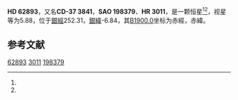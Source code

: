 {{Starbox begin
| name = HD 62893
}}
{{Starbox observe
| epoch = [[J2000.0|J2000.0]]
| constell = {{星座名待查}}<ref name=SIMBAD>{{cite web
 | url=http://simbad.u-strasbg.fr/simbad/sim-id?Ident=HR+3011
 | title =Pulsating variable Star
 | publisher=Centre de Données astronomiques de Strasbourg
 | work=SIMBAD
 | accessdate=2012-07-13}}</ref><ref name=DATA>{{cite web
 | url=http://vizier.u-strasbg.fr/viz-bin/VizieR-5?-out.add=.&-source=5050&-corr=PK=HR&-out.max=9999&HR=3011
 | title=VizieR Detailed Page
 | accessdate=2012-07-13
 | archive-date=2016-03-05
 | archive-url=https://web.archive.org/web/20160305024455/http://vizier.u-strasbg.fr/viz-bin/VizieR-5?-out.add=.&-source=5050&-corr=PK=HR&-out.max=9999&HR=3011
 | dead-url=no
 }}</ref>
| 星官 = 
| ra = {{RA|7|44|34.2}}<ref name=SIMBAD /><ref name=DATA />
| dec = {{DEC|-37|56|35}}<ref name=SIMBAD /><ref name=DATA />
| appmag_v = 5.88<ref name=SIMBAD /><ref name=DATA />
}}
{{Starbox character
| class = B7V<ref name=SIMBAD /><ref name=DATA />
| b-v = -0.11<ref name=SIMBAD /><ref name=DATA />
| u-b = -0.36<ref name=SIMBAD /><ref name=DATA />
| r-i = <ref name=SIMBAD /><ref name=DATA />
| variable = 
}}
{{Starbox astrometry
| radial_v = -0.36
| prop_mo_ra = 37
| parallax = 
| p_error = 
}}
{{Starbox catalog
| names =CD-37 3841，[[SAO星表|SAO]] 198379，[[HD星表|HD]] 62893，[[HR星表|HR]] 3011}}
{{Starbox reference |Simbad=HR+3011}}
{{Starbox end}}

'''HD 62893'''，又名'''CD-37 3841'''，'''SAO 198379'''、'''HR 3011'''，是一颗恒星<ref name=SIMBAD /><ref name=DATA />，视星等为5.88，位于[[銀道座標系|銀經]]252.31，[[銀道座標系|銀緯]]-6.84，其[[B1900.0|B1900.0]]坐标为赤經{{RA|7|41|0.5}}，赤緯{{DEC|-37|-6.84|7}}。

== 参考文献 ==
{{reflist}}

{{star-stub}}

[[Category:HD和HDE天體|62893]]
[[Category:HR天體|3011]]
[[Category:SAO天體|198379]]
